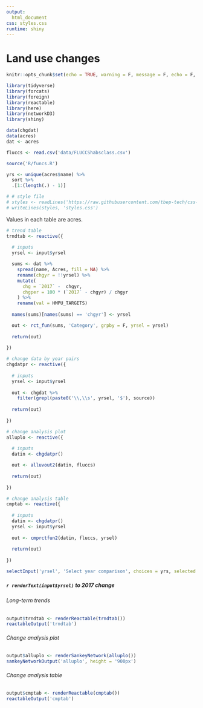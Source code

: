 ```yaml
---
output: 
  html_document
css: styles.css
runtime: shiny
---
```

  
# Land use changes {.tabset}
  
```r
knitr::opts_chunk$set(echo = TRUE, warning = F, message = F, echo = F, fig.path = 'figs/', dev.args = list(family = 'serif'), fig.path = 'figures/')

library(tidyverse)
library(forcats)
library(foreign)
library(reactable)
library(here)
library(networkD3)
library(shiny)

data(chgdat)
data(acres)
dat <- acres

fluccs <- read.csv('data/FLUCCShabsclass.csv')

source('R/funcs.R')

yrs <- unique(acres$name) %>% 
  sort %>% 
  .[1:(length(.) - 1)]

# # style file
# styles <- readLines('https://raw.githubusercontent.com/tbep-tech/css-styling/master/styles.css')
# writeLines(styles, 'styles.css')
```

Values in each table are acres.

```r
# trend table
trndtab <- reactive({
  
  # inputs
  yrsel <- input$yrsel

  sums <- dat %>%
    spread(name, Acres, fill = NA) %>% 
    rename(chgyr = !!yrsel) %>% 
    mutate(
      chg = `2017` -  chgyr,
      chgper = 100 * (`2017` - chgyr) / chgyr
    ) %>% 
    rename(val = HMPU_TARGETS)
  
  names(sums)[names(sums) == 'chgyr'] <- yrsel

  out <- rct_fun(sums, 'Category', grpby = F, yrsel = yrsel)
  
  return(out)
  
})

# change data by year pairs
chgdatpr <- reactive({
  
  # inputs
  yrsel <- input$yrsel
  
  out <- chgdat %>% 
    filter(grepl(paste0('\\,\\s', yrsel, '$'), source))
  
  return(out)
  
})

# change analysis plot
alluplo <- reactive({
  
  # inputs
  datin <- chgdatpr()

  out <- alluvout2(datin, fluccs)
  
  return(out)
  
})

# change analysis table
cmptab <- reactive({
  
  # inputs
  datin <- chgdatpr()
  yrsel <- input$yrsel
  
  out <- cmprctfun2(datin, fluccs, yrsel)
  
  return(out)
  
})
```

```r
selectInput('yrsel', 'Select year comparison', choices = yrs, selected = yrs[1])
```


##### `r renderText(input$yrsel)` to 2017 change {.tabset .tabset-pills} 

###### Long-term trends

```r
output$trndtab <- renderReactable(trndtab())
reactableOutput('trndtab')
```

###### Change analysis plot 

```r
output$alluplo <- renderSankeyNetwork(alluplo())
sankeyNetworkOutput('alluplo', height = '900px')
```

###### Change analysis table

```r
output$cmptab <- renderReactable(cmptab())
reactableOutput('cmptab')
```
